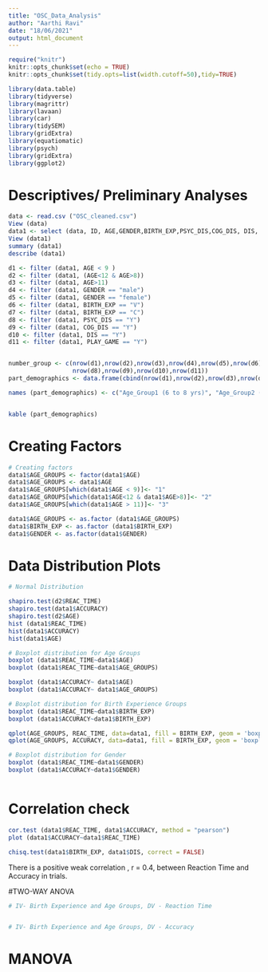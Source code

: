 ```yaml
---
title: "OSC_Data_Analysis"
author: "Aarthi Ravi"
date: "18/06/2021"
output: html_document
---
```

```r
require("knitr")
knitr::opts_chunk$set(echo = TRUE)
knitr::opts_chunk$set(tidy.opts=list(width.cutoff=50),tidy=TRUE)

library(data.table)
library(tidyverse)
library(magrittr)
library(lavaan)
library(car)
library(tidySEM)
library(gridExtra)
library(equatiomatic)
library(psych)
library(gridExtra)
library(ggplot2)
```

# Descriptives/ Preliminary Analyses

```r
data <- read.csv ("OSC_cleaned.csv")
View (data)
data1 <- select (data, ID, AGE,GENDER,BIRTH_EXP,PSYC_DIS,COG_DIS, DIS, PLAY_GAME, REAC_TIME, ACCURACY)
View (data1)
summary (data1)
describe (data1)

d1 <- filter (data1, AGE < 9 )
d2 <- filter (data1, (AGE<12 & AGE>8))
d3 <- filter (data1, AGE>11)
d4 <- filter (data1, GENDER == "male")
d5 <- filter (data1, GENDER == "female")
d6 <- filter (data1, BIRTH_EXP == "V")
d7 <- filter (data1, BIRTH_EXP == "C")
d8 <- filter (data1, PSYC_DIS == "Y")
d9 <- filter (data1, COG_DIS == "Y")
d10 <- filter (data1, DIS == "Y")
d11 <- filter (data1, PLAY_GAME == "Y")


number_group <- c(nrow(d1),nrow(d2),nrow(d3),nrow(d4),nrow(d5),nrow(d6),nrow(d7),
                  nrow(d8),nrow(d9),nrow(d10),nrow(d11))
part_demographics <- data.frame(cbind(nrow(d1),nrow(d2),nrow(d3),nrow(d4),nrow(d5),nrow(d6),nrow(d7),nrow(d8),nrow(d9),nrow(d10),nrow(d11)))

names (part_demographics) <- c("Age_Group1 (6 to 8 yrs)", "Age_Group2 (9 to 11 yrs)", "Age_Group3 (12< yrs)", "Gender_Male","Gender_Female", "Vaginally_born", "C-sec_born", "Psych_Dis", "Cog_dis", "Gen_dis", "Video_gameplay")


kable (part_demographics)
```

# Creating Factors
```r
# Creating factors
data1$AGE_GROUPS <- factor(data1$AGE)
data1$AGE_GROUPS <- data1$AGE
data1$AGE_GROUPS[which(data1$AGE < 9)]<- "1"
data1$AGE_GROUPS[which(data1$AGE<12 & data1$AGE>8)]<- "2"
data1$AGE_GROUPS[which(data1$AGE > 11)]<- "3"

data1$AGE_GROUPS <- as.factor (data1$AGE_GROUPS)
data1$BIRTH_EXP <- as.factor (data1$BIRTH_EXP)
data1$GENDER <- as.factor(data1$GENDER)
```

# Data Distribution Plots
```r
# Normal Distribution

shapiro.test(d2$REAC_TIME)
shapiro.test(data1$ACCURACY)
shapiro.test(d2$AGE)
hist (data1$REAC_TIME)
hist(data1$ACCURACY)
hist(data1$AGE)

# Boxplot distribution for Age Groups
boxplot (data1$REAC_TIME~data1$AGE)
boxplot (data1$REAC_TIME~data1$AGE_GROUPS)

boxplot (data1$ACCURACY~ data1$AGE)
boxplot (data1$ACCURACY~ data1$AGE_GROUPS)

# Boxplot distribution for Birth Experience Groups
boxplot (data1$REAC_TIME~data1$BIRTH_EXP)
boxplot (data1$ACCURACY~data1$BIRTH_EXP)

qplot(AGE_GROUPS, REAC_TIME, data=data1, fill = BIRTH_EXP, geom = 'boxplot', main = "Mixed ANOVA")
qplot(AGE_GROUPS, ACCURACY, data=data1, fill = BIRTH_EXP, geom = 'boxplot', main = "Mixed ANOVA")

# Boxplot distribution for Gender
boxplot (data1$REAC_TIME~data1$GENDER)
boxplot (data1$ACCURACY~data1$GENDER)



```

# Correlation check
```r
cor.test (data1$REAC_TIME, data1$ACCURACY, method = "pearson")
plot (data1$ACCURACY~data1$REAC_TIME)

chisq.test(data1$BIRTH_EXP, data1$DIS, correct = FALSE)
```

There is a positive weak correlation , r = 0.4, between Reaction Time and Accuracy in trials. 


#TWO-WAY ANOVA
```r
# IV- Birth Experience and Age Groups, DV - Reaction Time


# IV- Birth Experience and Age Groups, DV - Accuracy


```


# MANOVA
```r

```

